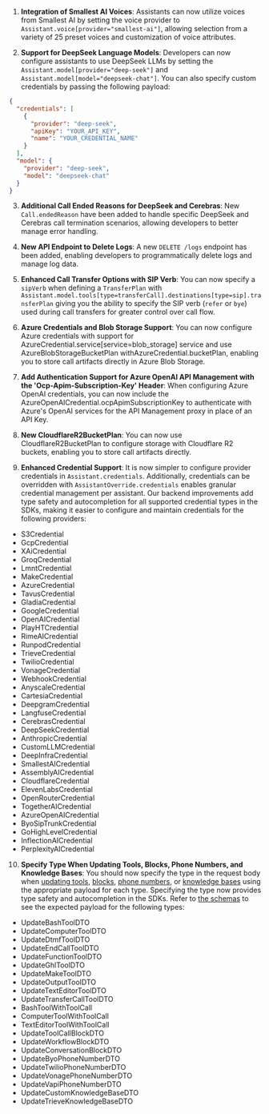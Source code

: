 1. **Integration of Smallest AI Voices**: Assistants can now utilize voices from Smallest AI by setting the voice provider to `Assistant.voice[provider="smallest-ai"]`, allowing selection from a variety of 25 preset voices and customization of voice attributes.

2. **Support for DeepSeek Language Models**: Developers can now configure assistants to use DeepSeek LLMs by setting the `Assistant.model[provider="deep-seek"]` and `Assistant.model[model="deepseek-chat"]`. You can also specify custom credentials by passing the following payload:

```json
{
  "credentials": [
    {
      "provider": "deep-seek",
      "apiKey": "YOUR_API_KEY",
      "name": "YOUR_CREDENTIAL_NAME"
    }
  ],
  "model": {
    "provider": "deep-seek",
    "model": "deepseek-chat"
  }
}
```

3. **Additional Call Ended Reasons for DeepSeek and Cerebras**: New `Call.endedReason` have been added to handle specific DeepSeek and Cerebras call termination scenarios, allowing developers to better manage error handling.

4. **New API Endpoint to Delete Logs**: A new `DELETE /logs` endpoint has been added, enabling developers to programmatically delete logs and manage log data.

5. **Enhanced Call Transfer Options with SIP Verb**: You can now specify a `sipVerb` when defining a `TransferPlan` with `Assistant.model.tools[type=transferCall].destinations[type=sip].transferPlan` giving you the ability to specify the SIP verb (`refer` or `bye`) used during call transfers for greater control over call flow.

6. **Azure Credentials and Blob Storage Support**: You can now configure Azure credentials with support for AzureCredential.service[service=blob_storage] service and use AzureBlobStorageBucketPlan withAzureCredential.bucketPlan, enabling you to store call artifacts directly in Azure Blob Storage.

7. **Add Authentication Support for Azure OpenAI API Management with the 'Ocp-Apim-Subscription-Key' Header**: When configuring Azure OpenAI credentials, you can now include the AzureOpenAICredential.ocpApimSubscriptionKey to authenticate with Azure's OpenAI services for the API Management proxy in place of an API Key.

8. **New CloudflareR2BucketPlan**: You can now use CloudflareR2BucketPlan to configure storage with Cloudflare R2 buckets, enabling you to store call artifacts directly.

9. **Enhanced Credential Support**: It is now simpler to configure provider credentials in `Assistant.credentials`. Additionally, credentials can be overridden with `AssistantOverride.credentials` enables granular credential management per assistant. Our backend improvements add type safety and autocompletion for all supported credential types in the SDKs, making it easier to configure and maintain credentials for the following providers:

- S3Credential
- GcpCredential
- XAiCredential
- GroqCredential
- LmntCredential
- MakeCredential
- AzureCredential
- TavusCredential
- GladiaCredential
- GoogleCredential
- OpenAICredential
- PlayHTCredential
- RimeAICredential
- RunpodCredential
- TrieveCredential
- TwilioCredential
- VonageCredential
- WebhookCredential
- AnyscaleCredential
- CartesiaCredential
- DeepgramCredential
- LangfuseCredential
- CerebrasCredential
- DeepSeekCredential
- AnthropicCredential
- CustomLLMCredential
- DeepInfraCredential
- SmallestAICredential
- AssemblyAICredential
- CloudflareCredential
- ElevenLabsCredential
- OpenRouterCredential
- TogetherAICredential
- AzureOpenAICredential
- ByoSipTrunkCredential
- GoHighLevelCredential
- InflectionAICredential
- PerplexityAICredential

10. **Specify Type When Updating Tools, Blocks, Phone Numbers, and Knowledge Bases**: You should now specify the type in the request body when [updating tools](https://api.vapi.ai/api#/Tools/ToolController_update), [blocks](https://api.vapi.ai/api#/Blocks/BlockController_update), [phone numbers](https://api.vapi.ai/api#/Phone%20Numbers/PhoneNumberController_update), or [knowledge bases](https://api.vapi.ai/api#/Knowledge%20Base/KnowledgeBaseController_update) using the appropriate payload for each type. Specifying the type now provides type safety and autocompletion in the SDKs. Refer to [the schemas](https://api.vapi.ai/api) to see the expected payload for the following types:

- UpdateBashToolDTO
- UpdateComputerToolDTO 
- UpdateDtmfToolDTO
- UpdateEndCallToolDTO
- UpdateFunctionToolDTO
- UpdateGhlToolDTO
- UpdateMakeToolDTO
- UpdateOutputToolDTO
- UpdateTextEditorToolDTO
- UpdateTransferCallToolDTO
- BashToolWithToolCall
- ComputerToolWithToolCall
- TextEditorToolWithToolCall
- UpdateToolCallBlockDTO
- UpdateWorkflowBlockDTO
- UpdateConversationBlockDTO
- UpdateByoPhoneNumberDTO
- UpdateTwilioPhoneNumberDTO
- UpdateVonagePhoneNumberDTO
- UpdateVapiPhoneNumberDTO
- UpdateCustomKnowledgeBaseDTO
- UpdateTrieveKnowledgeBaseDTO

